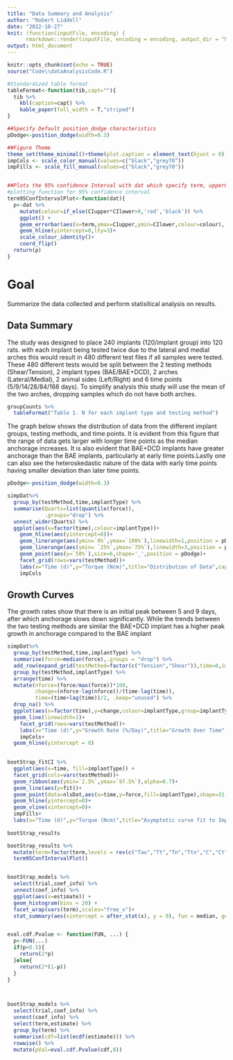 ```yaml
---
title: "Data Summary and Analysis"
author: "Robert Liddell"
date: "2022-10-27"
knit: (function(inputFile, encoding) {
      rmarkdown::render(inputFile, encoding = encoding, output_dir = "html") })
output: html_document
---
```




```r
knitr::opts_chunk$set(echo = TRUE)
source("Code\\dataAnalysisCode.R")
```


```r
#Standardized table format
tableFormat<-function(tib,capt=""){
  tib %>% 
    kbl(caption=capt) %>% 
    kable_paper(full_width = T,"striped")
}

##Specify Default position_dodge characteristics
pDodge<-position_dodge(width=0.3)

##Figure Theme
theme_set(theme_minimal()+theme(plot.caption = element_text(hjust = 0)))
impCols <- scale_color_manual(values=c("black","grey70"))
impFills <- scale_fill_manual(values=c("black","grey70"))


##Plots the 95% confidence Interval with dat which specify term, upperCI and lowerCI
#plotting function for 95% confidence interval
term95ConfIntervalPlot<-function(dat){
  p<-dat %>%
    mutate(colour=if_else(CIupper*CIlower>0,'red','black')) %>% 
    ggplot() +
    geom_errorbar(aes(x=term,ymax=CIupper,ymin=CIlower,colour=colour), width=0.25) +
    geom_hline(yintercept=0,lty=3)+
    scale_colour_identity()+
    coord_flip()
  return(p)
}


```

# Goal
Summarize the data collected and perform statisitical analysis on results.

## Data Summary

The study was designed to place 240 implants (120/implant group) into 120 rats. with each implant being tested twice due to the lateral and medial arches this would result in 480 different test files if all samples were tested. These 480 different tests would be split between the 2 testing methods (Shear/Tension), 2 implant types (BAE/BAE+DCD), 2 arches (Lateral/Medial), 2 animal sides (Left/Right) and 6 time points (5/9/14/28/84/168 days). To simplify analysis this study will use the mean of the two arches, dropping samples which do not have both arches.

```r
groupCounts %>% 
  tableFormat("Table 1. N for each implant type and testing method")
```
The graph below shows the distribution of data from the different implant groups, testing methods, and time points. It is evident from this figure that the range of data gets larger with longer time points as the median anchorage increases. It is also evident that BAE+DCD implants have greater anchorage than the BAE implants, particularly at early time points.Lastly one can also see the heteroskedastic nature of the data with early time points having smaller deviation than later time points.

```r

pDodge<-position_dodge(width=0.3)

simpDat%>%
  group_by(testMethod,time,implantType) %>%
  summarise(Quarts=list(quantile(force)),
            .groups="drop") %>% 
  unnest_wider(Quarts) %>% 
  ggplot(aes(x=factor(time),colour=implantType))+
    geom_hline(aes(yintercept=0))+
    geom_linerange(aes(ymin=`0%`,ymax=`100%`),linewidth=1,position = pDodge)+
    geom_linerange(aes(ymin= `25%`,ymax=`75%`),linewidth=3,position = pDodge)+
    geom_point(aes(y=`50%`),size=6,shape='_',position = pDodge)+
    facet_grid(rows=vars(testMethod))+
    labs(x="Time (d)",y="Torque (Ncm)",title="Distribution of Data",caption="Figure 1. The transitions indicate 0%, 25%, 50%, 75%, and 100% quartiles")+
    impCols

```
## Growth Curves

The growth rates show that there is an initial peak between 5 and 9 days, after which anchorage slows down significantly. While the trends between the two testing methods are similar the BAE+DCD implant has a higher peak growth in anchorage compared to the BAE implant

```r

simpDat%>%
  group_by(testMethod,time,implantType) %>%
  summarise(force=median(force),.groups = "drop") %>%
  add_row(expand_grid(testMethod=factor(c("Tension","Shear")),time=0,implantType=factor(c("BAE","BAE+DCD")),force=0)) %>% 
  group_by(testMethod,implantType) %>% 
  arrange(time) %>% 
  mutate(nforce=(force/max(force))*100,
         change=(nforce-lag(nforce))/(time-lag(time)),
         time=(time+lag(time))/2, .keep="unused") %>% 
  drop_na() %>% 
  ggplot(aes(x=factor(time),y=change,colour=implantType,group=implantType))+
  geom_line(linewidth=1)+
    facet_grid(rows=vars(testMethod))+
    labs(x="Time (d)",y="Growth Rate (%/Day)",title="Growth Over Time",caption="Figure 2. The rate of change in force between each time point for each implant.\nThe percent change per day indicates how much growth occured relative to\nthe peak measured anchorage.")+
    impCols+
  geom_hline(yintercept = 0)
  
```

```r
bootStrap_fitCI %>% 
  ggplot(aes(x=time, fill=implantType)) +
  facet_grid(cols=vars(testMethod))+
  geom_ribbon(aes(ymin=`2.5%`,ymax=`97.5%`),alpha=0.7)+
  geom_line(aes(y=fit))+
  geom_point(data=nlsDat,aes(x=time,y=force,fill=implantType),shape=21,colour='black')+
  geom_hline(yintercept=0)+
  geom_vline(xintercept=0)+
  impFills+
  labs(x="Time (d)",y="Torque (Ncm)",title="Asymptotic curve fit to Implant Anchorage", caption="Figure 3. Asymptotic curves fit to reverse torque data.")
  
bootStrap_results

```



```r


bootStrap_results %>% 
  mutate(term=factor(term,levels = rev(c("Tau","Tt","Tn","Ttn","C","Ct","Cn","Ctn","D")))) %>% 
  term95ConfIntervalPlot()


bootStrap_models %>% 
  select(trial,coef_info) %>% 
  unnest(coef_info) %>% 
  ggplot(aes(x=estimate)) +
  geom_histogram(bins = 20) +
  facet_wrap(vars(term),scales="free_x")+
  stat_summary(aes(xintercept = after_stat(x), y = 0), fun = median, geom = "vline", orientation = "y")



```




```r
eval.cdf.Pvalue <- function(FUN, ...) {
  p<-FUN(...)
  if(p<0.5){
    return(2*p)
  }else{
    return(2*(1-p))
  }
}



bootStrap_models %>% 
  select(trial,coef_info) %>% 
  unnest(coef_info) %>% 
  select(term,estimate) %>% 
  group_by(term) %>% 
  summarise(cdf=list(ecdf(estimate))) %>% 
  rowwise() %>% 
  mutate(pVal=eval.cdf.Pvalue(cdf,0))


```







```r


```




```r



```






